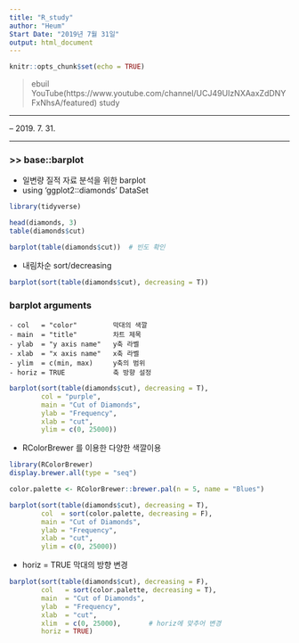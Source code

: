 ```yaml
---
title: "R_study"
author: "Heum"
Start Date: "2019년 7월 31일"
output: html_document
---
```


```r
knitr::opts_chunk$set(echo = TRUE)
```
> ebuil YouTube(https://www.youtube.com/channel/UCJ49UIzNXAaxZdDNYFxNhsA/featured) study

***
-- 2019. 7. 31. 

***

### >> base::barplot

  - 일변량 질적 자료 분석을 위한 barplot
  - using 'ggplot2::diamonds' DataSet
```r
library(tidyverse)
```
```r
head(diamonds, 3)
table(diamonds$cut)
```

```r
barplot(table(diamonds$cut))  # 빈도 확인 

```

  - 내림차순 sort/decreasing
```r
barplot(sort(table(diamonds$cut), decreasing = T))
```
  
### barplot arguments
  
    - col   = "color"         막대의 색깔
    - main  = "title"         차트 제목
    - ylab  = "y axis name"   y축 라벨
    - xlab  = "x axis name"   x축 라벨 
    - ylim  = c(min, max)     y축의 범위
    - horiz = TRUE            축 방향 설정 

```r
barplot(sort(table(diamonds$cut), decreasing = T), 
        col = "purple", 
        main = "Cut of Diamonds", 
        ylab = "Frequency", 
        xlab = "cut", 
        ylim = c(0, 25000))
```

  - RColorBrewer 를 이용한 다양한 색깔이용
```r
library(RColorBrewer)
display.brewer.all(type = "seq")
```


```r
color.palette <- RColorBrewer::brewer.pal(n = 5, name = "Blues")

barplot(sort(table(diamonds$cut), decreasing = T), 
        col  = sort(color.palette, decreasing = F), 
        main = "Cut of Diamonds", 
        ylab = "Frequency", 
        xlab = "cut", 
        ylim = c(0, 25000))
```
  
  - horiz = TRUE  막대의 방향 변경
```r
barplot(sort(table(diamonds$cut), decreasing = F), 
        col   = sort(color.palette, decreasing = T),
        main  = "Cut of Diamonds", 
        ylab  = "Frequency", 
        xlab  = "cut", 
        xlim  = c(0, 25000),       # horiz에 맞추어 변경 
        horiz = TRUE)
```
  
  
